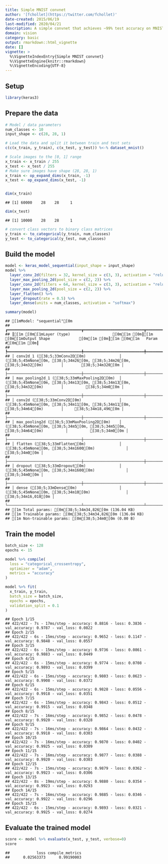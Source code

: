 ```yaml
---
title: Simple MNIST convnet
author: '[fchollet](https://twitter.com/fchollet)'
date-created: 2015/06/19
last-modified: 2020/04/21
description: A simple convnet that achieves ~99% test accuracy on MNIST.
domain: vision
category: basic
output: rmarkdown::html_vignette
date: []
vignette: >
  %\VignetteIndexEntry{Simple MNIST convnet}
  %\VignetteEngine{knitr::rmarkdown}
  %\VignetteEncoding{UTF-8}
---
```


## Setup


```r
library(keras3)
```

## Prepare the data


```r
# Model / data parameters
num_classes <- 10
input_shape <- c(28, 28, 1)

# Load the data and split it between train and test sets
c(c(x_train, y_train), c(x_test, y_test)) %<-% dataset_mnist()

# Scale images to the [0, 1] range
x_train <- x_train / 255
x_test <- x_test / 255
# Make sure images have shape (28, 28, 1)
x_train <- op_expand_dims(x_train, -1)
x_test <- op_expand_dims(x_test, -1)


dim(x_train)
```

```
## [1] 60000    28    28     1
```

```r
dim(x_test)
```

```
## [1] 10000    28    28     1
```

```r
# convert class vectors to binary class matrices
y_train <- to_categorical(y_train, num_classes)
y_test <- to_categorical(y_test, num_classes)
```

## Build the model


```r
model <- keras_model_sequential(input_shape = input_shape)
model %>%
  layer_conv_2d(filters = 32, kernel_size = c(3, 3), activation = "relu") %>%
  layer_max_pooling_2d(pool_size = c(2, 2)) %>%
  layer_conv_2d(filters = 64, kernel_size = c(3, 3), activation = "relu") %>%
  layer_max_pooling_2d(pool_size = c(2, 2)) %>%
  layer_flatten() %>%
  layer_dropout(rate = 0.5) %>%
  layer_dense(units = num_classes, activation = "softmax")

summary(model)
```

```
## [1mModel: "sequential"[0m
## ┏━━━━━━━━━━━━━━━━━━━━━━━━━━━━━━━━━┳━━━━━━━━━━━━━━━━━━━━━━━━━━━┳━━━━━━━━━━━━┓
## ┃[1m [0m[1mLayer (type)                   [0m[1m [0m┃[1m [0m[1mOutput Shape             [0m[1m [0m┃[1m [0m[1m   Param #[0m[1m [0m┃
## ┡━━━━━━━━━━━━━━━━━━━━━━━━━━━━━━━━━╇━━━━━━━━━━━━━━━━━━━━━━━━━━━╇━━━━━━━━━━━━┩
## │ conv2d_1 ([38;5;33mConv2D[0m)               │ ([38;5;45mNone[0m, [38;5;34m26[0m, [38;5;34m26[0m, [38;5;34m32[0m)        │        [38;5;34m320[0m │
## ├─────────────────────────────────┼───────────────────────────┼────────────┤
## │ max_pooling2d_1 ([38;5;33mMaxPooling2D[0m)  │ ([38;5;45mNone[0m, [38;5;34m13[0m, [38;5;34m13[0m, [38;5;34m32[0m)        │          [38;5;34m0[0m │
## ├─────────────────────────────────┼───────────────────────────┼────────────┤
## │ conv2d ([38;5;33mConv2D[0m)                 │ ([38;5;45mNone[0m, [38;5;34m11[0m, [38;5;34m11[0m, [38;5;34m64[0m)        │     [38;5;34m18,496[0m │
## ├─────────────────────────────────┼───────────────────────────┼────────────┤
## │ max_pooling2d ([38;5;33mMaxPooling2D[0m)    │ ([38;5;45mNone[0m, [38;5;34m5[0m, [38;5;34m5[0m, [38;5;34m64[0m)          │          [38;5;34m0[0m │
## ├─────────────────────────────────┼───────────────────────────┼────────────┤
## │ flatten ([38;5;33mFlatten[0m)               │ ([38;5;45mNone[0m, [38;5;34m1600[0m)              │          [38;5;34m0[0m │
## ├─────────────────────────────────┼───────────────────────────┼────────────┤
## │ dropout ([38;5;33mDropout[0m)               │ ([38;5;45mNone[0m, [38;5;34m1600[0m)              │          [38;5;34m0[0m │
## ├─────────────────────────────────┼───────────────────────────┼────────────┤
## │ dense ([38;5;33mDense[0m)                   │ ([38;5;45mNone[0m, [38;5;34m10[0m)                │     [38;5;34m16,010[0m │
## └─────────────────────────────────┴───────────────────────────┴────────────┘
## [1m Total params: [0m[38;5;34m34,826[0m (136.04 KB)
## [1m Trainable params: [0m[38;5;34m34,826[0m (136.04 KB)
## [1m Non-trainable params: [0m[38;5;34m0[0m (0.00 B)
```

## Train the model


```r
batch_size <- 128
epochs <- 15

model %>% compile(
  loss = "categorical_crossentropy",
  optimizer = "adam",
  metrics = "accuracy"
)

model %>% fit(
  x_train, y_train,
  batch_size = batch_size,
  epochs = epochs,
  validation_split = 0.1
)
```

```
## Epoch 1/15
## 422/422 - 7s - 17ms/step - accuracy: 0.8816 - loss: 0.3836 - val_accuracy: 0.9787 - val_loss: 0.0822
## Epoch 2/15
## 422/422 - 6s - 15ms/step - accuracy: 0.9652 - loss: 0.1147 - val_accuracy: 0.9848 - val_loss: 0.0557
## Epoch 3/15
## 422/422 - 6s - 15ms/step - accuracy: 0.9736 - loss: 0.0861 - val_accuracy: 0.9883 - val_loss: 0.0449
## Epoch 4/15
## 422/422 - 6s - 15ms/step - accuracy: 0.9774 - loss: 0.0708 - val_accuracy: 0.9893 - val_loss: 0.0399
## Epoch 5/15
## 422/422 - 6s - 15ms/step - accuracy: 0.9803 - loss: 0.0623 - val_accuracy: 0.9908 - val_loss: 0.0372
## Epoch 6/15
## 422/422 - 6s - 15ms/step - accuracy: 0.9828 - loss: 0.0556 - val_accuracy: 0.9918 - val_loss: 0.0351
## Epoch 7/15
## 422/422 - 6s - 15ms/step - accuracy: 0.9843 - loss: 0.0512 - val_accuracy: 0.9915 - val_loss: 0.0348
## Epoch 8/15
## 422/422 - 7s - 16ms/step - accuracy: 0.9852 - loss: 0.0478 - val_accuracy: 0.9920 - val_loss: 0.0328
## Epoch 9/15
## 422/422 - 7s - 16ms/step - accuracy: 0.9864 - loss: 0.0432 - val_accuracy: 0.9918 - val_loss: 0.0303
## Epoch 10/15
## 422/422 - 7s - 16ms/step - accuracy: 0.9870 - loss: 0.0402 - val_accuracy: 0.9925 - val_loss: 0.0309
## Epoch 11/15
## 422/422 - 7s - 16ms/step - accuracy: 0.9877 - loss: 0.0388 - val_accuracy: 0.9920 - val_loss: 0.0303
## Epoch 12/15
## 422/422 - 7s - 15ms/step - accuracy: 0.9879 - loss: 0.0362 - val_accuracy: 0.9923 - val_loss: 0.0306
## Epoch 13/15
## 422/422 - 8s - 19ms/step - accuracy: 0.9880 - loss: 0.0354 - val_accuracy: 0.9923 - val_loss: 0.0293
## Epoch 14/15
## 422/422 - 7s - 16ms/step - accuracy: 0.9885 - loss: 0.0346 - val_accuracy: 0.9922 - val_loss: 0.0296
## Epoch 15/15
## 422/422 - 6s - 15ms/step - accuracy: 0.9893 - loss: 0.0321 - val_accuracy: 0.9925 - val_loss: 0.0274
```

## Evaluate the trained model


```r
score <- model %>% evaluate(x_test, y_test, verbose=0)
score
```

```
##            loss compile_metrics
##      0.02563373      0.99190003
```
